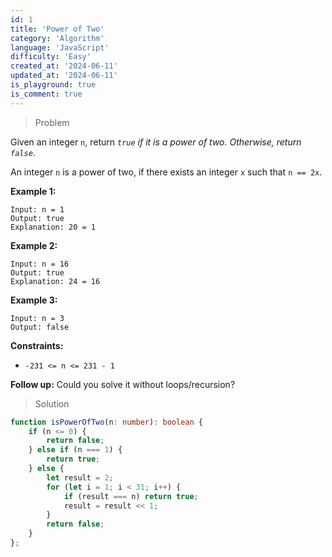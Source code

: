 ```yaml
---
id: 1
title: 'Power of Two'
category: 'Algorithm'
language: 'JavaScript'
difficulty: 'Easy'
created_at: '2024-06-11'
updated_at: '2024-06-11'
is_playground: true
is_comment: true
---
```


> Problem

Given an integer `n`, return *`true` if it is a power of two. Otherwise, return `false`*.

An integer `n` is a power of two, if there exists an integer `x` such that `n == 2x`.



**Example 1:**

```
Input: n = 1
Output: true
Explanation: 20 = 1
```

**Example 2:**

```
Input: n = 16
Output: true
Explanation: 24 = 16
```

**Example 3:**

```
Input: n = 3
Output: false
```



**Constraints:**

- `-231 <= n <= 231 - 1`



**Follow up:** Could you solve it without loops/recursion?



> Solution

``` typescript
function isPowerOfTwo(n: number): boolean {
    if (n <= 0) {
        return false;
    } else if (n === 1) {
        return true;
    } else {
        let result = 2;
        for (let i = 1; i < 31; i++) {
            if (result === n) return true;
            result = result << 1;
        }
        return false;
    }
};
```
